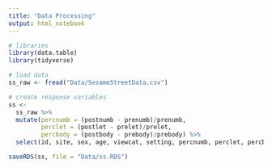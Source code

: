 ```yaml
---
title: "Data Processing"
output: html_notebook
---
```


```r
# libraries
library(data.table)
library(tidyverse)

# load data
ss_raw <- fread("Data/SesameStreetData.csv")
```

```r
# create response variables
ss <-
  ss_raw %>%
  mutate(percnumb = (postnumb - prenumb)/prenumb,
         perclet = (postlet - prelet)/prelet,
         percbody = (postbody - prebody)/prebody) %>%
  select(id, site, sex, age, viewcat, setting, percnumb, perclet, percbody, encour, regular)
```

```r
saveRDS(ss, file = "Data/ss.RDS")
```